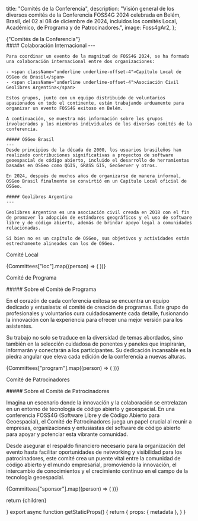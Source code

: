 
  title: "Comités de la Conferencia",
  description:
    "Visión general de los diversos comités de la Conferencia FOSS4G 2024 celebrada en Belém, Brasil, del 02 al 08 de diciembre de 2024, incluidos los comités Local, Académico, de Programa y de Patrocinadores.",
  image: Foss4gAr2,
};

<Heading color="red" bubble>
  {"Comités de la Conferencia"}
</Heading>

<div className="grid sm:grid-cols-2 gap-y-4 sm:gap-x-4">
  <div className="flex-grow max-h-[520px]">
    <Carousel
      captions={false}
      autoplay={true}
      images={[
        {
          image: Foss4gAr4,
        },
        {
          image: Foss4gAr1,
        },
        {
          image: Foss4gAr5,
        },
        {
          image: Foss4gAr2,
        },
        {
          image: Foss4gAr6,
        },
      ]}
    />
  </div>
  <div className="flex-shrink">
    #### Colaboración Internacional
    ---

    Para coordinar un evento de la magnitud de FOSS4G 2024, se ha formado una colaboración internacional entre dos organizaciones:

    - <span className="underline underline-offset-4">Capítulo Local de OSGeo de Brasil</span>
    - <span className="underline underline-offset-4">Asociación Civil Geolibres Argentina</span>

    Estos grupos, junto con un equipo distribuido de voluntarios apasionados en todo el continente, están trabajando arduamente para organizar un evento FOSS4G exitoso en Belém.

    A continuación, se muestra más información sobre los grupos involucrados y los miembros individuales de los diversos comités de la conferencia.

    ##### OSGeo Brasil
    ---
    Desde principios de la década de 2000, los usuarios brasileños han realizado contribuciones significativas a proyectos de software geoespacial de código abierto, incluido el desarrollo de herramientas basadas en OSGeo como QGIS, GRASS GIS, GeoServer y otros.

    En 2024, después de muchos años de organizarse de manera informal, OSGeo Brasil finalmente se convirtió en un Capítulo Local oficial de OSGeo.

    ##### Geolibres Argentina
    ---

    Geolibres Argentina es una asociación civil creada en 2018 con el fin de promover la adopción de estándares geográficos y el uso de software libre y de código abierto, además de brindar apoyo legal a comunidades relacionadas.

    Si bien no es un capítulo de OSGeo, sus objetivos y actividades están estrechamente alineados con los de OSGeo.

  </div>
</div>

<Heading color="red">Comité Local</Heading>

<div className="grid grid-cols-3 sm:grid-cols-6 sm:space-x-1">
  {Committees["loc"].map((person) => (
    <PhotoBubble committee="loc" person={person} key={person["name"]} />
  ))}
</div>

<Heading color="green">Comité de Programa</Heading>

<div className="mx-auto w-full max-w-[720px] my-4 6xl:my-8">
  ##### Sobre el Comité de Programa

  En el corazón de cada conferencia exitosa se encuentra un equipo dedicado y entusiasta: el comité de creación de programas. Este grupo de profesionales y voluntarios cura cuidadosamente cada detalle, fusionando la innovación con la experiencia para ofrecer una mejor versión para los asistentes.

  Su trabajo no solo se traduce en la diversidad de temas abordados, sino también en la selección cuidadosa de ponentes y paneles que inspirarán, informarán y conectarán a los participantes. Su dedicación incansable es la piedra angular que eleva cada edición de la conferencia a nuevas alturas.
</div>

<div className="grid grid-cols-3 sm:grid-cols-6 sm:space-x-1">
  {Committees["program"].map((person) => (
    <PhotoBubble committee="program" person={person} key={person["name"]} />
  ))}
</div>

<Heading color="blue">Comité de Patrocinadores</Heading>

<div className="mx-auto w-full max-w-[720px] my-4 6xl:my-8">
  ##### Sobre el Comité de Patrocinadores

  Imagina un escenario donde la innovación y la colaboración se entrelazan en un entorno de tecnología de código abierto y geoespacial. En una conferencia FOSS4G (Software Libre y de Código Abierto para Geoespacial), el Comité de Patrocinadores juega un papel crucial al reunir a empresas, organizaciones y entusiastas del software de código abierto para apoyar y potenciar esta vibrante comunidad.

  Desde asegurar el respaldo financiero necesario para la organización del evento hasta facilitar oportunidades de networking y visibilidad para los patrocinadores, este comité crea un puente vital entre la comunidad de código abierto y el mundo empresarial, promoviendo la innovación, el intercambio de conocimientos y el crecimiento continuo en el campo de la tecnología geoespacial.
</div>

<div className="grid grid-cols-3 sm:grid-cols-6 sm:space-x-1">
  {Committees["sponsor"].map((person) => (
    <PhotoBubble committee="sponsor" person={person} key={person["name"]} />
  ))}
</div>

  return <MdxLayout metadata={metadata}>{children}</MdxLayout>

}
export async function getStaticProps() {
return {
props: {
metadata
},
}
}

